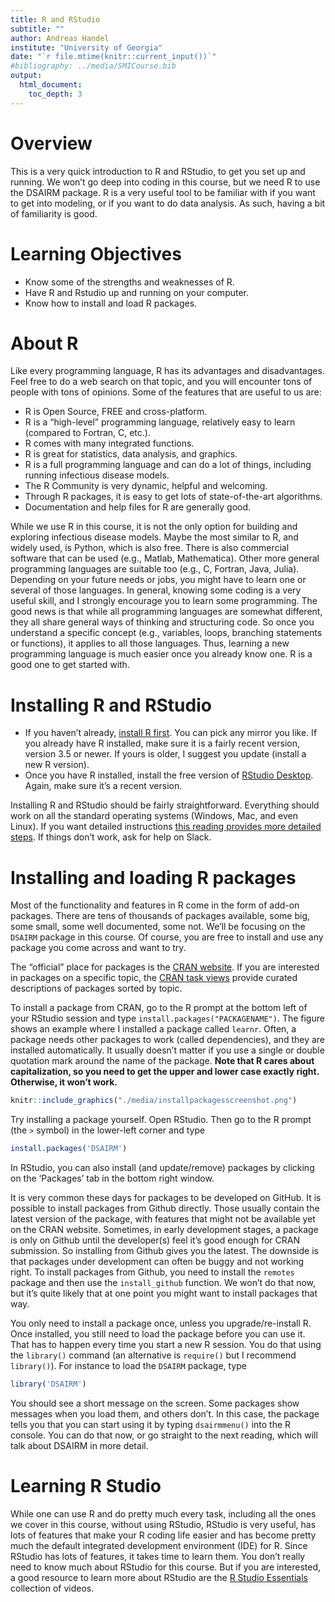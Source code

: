 ```yaml
---
title: R and RStudio 
subtitle: ""
author: Andreas Handel
institute: "University of Georgia"
date: "`r file.mtime(knitr::current_input())`"
#bibliography: ../media/SMICourse.bib
output: 
  html_document:
    toc_depth: 3
---
```



# Overview
This is a very quick introduction to R and RStudio, to get you set up and running. We won't go deep into coding in this course, but we need R to use the DSAIRM package. R is a very useful tool to be familiar with if you want to get into modeling, or if you want to do data analysis. As such, having a bit of familiarity is good.

# Learning Objectives
* Know some of the strengths and weaknesses of R.
* Have R and Rstudio up and running on your computer. 
* Know how to install and load R packages.

# About R
Like every programming language, R has its advantages and disadvantages. Feel free to do a web search on that topic, and you will encounter tons of people with tons of opinions. Some of the features that are useful to us are:

* R is Open Source, FREE and cross-platform.
* R is a "high-level" programming language, relatively easy to learn (compared to Fortran, C, etc.).
* R comes with many integrated functions.
* R is great for statistics, data analysis, and graphics.
* R is a full programming language and can do a lot of things, including running infectious disease models.
* The R Community is very dynamic, helpful and welcoming.
* Through R packages, it is easy to get lots of state-of-the-art algorithms.
* Documentation and help files for R are generally good.

While we use R in this course, it is not the only option for building and exploring infectious disease models. Maybe the most similar to R, and widely used, is Python, which is also free. There is also commercial software that can be used (e.g., Matlab, Mathematica). Other more general programming languages are suitable too (e.g., C, Fortran, Java, Julia). Depending on your future needs or jobs, you might have to learn one or several of those languages. In general, knowing some coding is a very useful skill, and I strongly encourage you to learn some programming. The good news is that while all programming languages are somewhat different, they all share general ways of thinking and structuring code. So once you understand a specific concept (e.g., variables, loops, branching statements or functions), it applies to all those languages. Thus, learning a new programming language is much easier once you already know one. R is a good one to get started with.

  
# Installing R and RStudio 
* If you haven't already, [install R first](https://www.r-project.org/). You can pick any mirror you like. If you already have R installed, make sure it is a fairly recent version, version 3.5 or newer. If yours is older, I suggest you update (install a new R version).
* Once you have R installed, install the free version of [RStudio Desktop](https://www.rstudio.com/products/rstudio/download/). Again, make sure it's a recent version.

Installing R and RStudio should be fairly straightforward. Everything should work on all the standard operating systems (Windows, Mac, and even Linux). If you want detailed instructions [this reading provides more detailed steps](https://rafalab.github.io/dsbook/installing-r-rstudio.html). If things don't work, ask for help on Slack.



# Installing and loading R packages
Most of the functionality and features in R come in the form of add-on packages. There are tens of thousands of packages available, some big, some small, some well documented, some not. We'll be focusing on the `DSAIRM` package in this course. Of course, you are free to install and use any package you come across and want to try.

The "official" place for packages is the [CRAN website](https://cran.r-project.org/web/packages/available_packages_by_name.html). If you are interested in packages on a specific topic, the [CRAN task views](http://cran.r-project.org/web/views/) provide curated descriptions of packages sorted by topic. 

To install a package from CRAN, go to the R prompt at the bottom left of your RStudio session and type `install.packages("PACKAGENAME")`. The figure shows an example where I installed a package called `learnr`. Often, a package needs other packages to work  (called dependencies), and they are installed automatically. It usually doesn't matter if you use a single or double quotation mark around the name of the package. **Note that R cares about capitalization, so you need to get the upper and lower case exactly right. Otherwise, it won't work.**


```r
knitr::include_graphics("./media/installpackagesscreenshot.png")
```



Try installing a package yourself. Open RStudio. Then go to the R prompt (the `>` symbol) in the lower-left corner and type

```r
install.packages('DSAIRM')
```

In RStudio, you can also install (and update/remove) packages by clicking on the 'Packages' tab in the bottom right window. 

It is very common these days for packages to be developed on GitHub. It is possible to install packages from Github directly. Those usually contain the latest version of the package, with features that might not be available yet on the CRAN website. Sometimes, in early development stages, a package is only on Github until the developer(s) feel it's good enough for CRAN submission. So installing from Github gives you the latest. The downside is that packages under development can often be buggy and not working right. To install packages from Github, you need to install the `remotes` package and then use the `install_github` function. We won't do that now, but it's quite likely that at one point you might want to install packages that way.

You only need to install a package once, unless you upgrade/re-install R. Once installed, you still need to load the package before you can use it. That has to happen every time you start a new R session. You do that using the `library()` command (an alternative is `require()` but I recommend `library()`). For instance to load the `DSAIRM` package, type

```r
library('DSAIRM')
```

You should see a short message on the screen. Some packages show messages when you load them, and others don't. In this case, the package tells you that you can start using it by typing `dsairmmenu()` into the R console. You can do that now, or go straight to the next reading, which will talk about DSAIRM in more detail.

# Learning R Studio
While one can use R and do pretty much every task, including all the ones we cover in this course, without using RStudio, RStudio is very useful, has lots of features that make your R coding life easier and has become pretty much the default integrated development environment (IDE) for R. Since RStudio has lots of features, it takes time to learn them. You don't really need to know much about RStudio for this course. But if you are interested, a good resource to learn more about RStudio are the [R Studio Essentials](https://resources.rstudio.com/) collection of videos. 